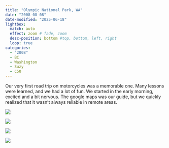 ```yaml
---
title: "Olympic National Park, WA"
date: "2008-08-08"
date-modified: "2025-06-18"
lightbox:
  match: auto
  effect: zoom # fade, zoom
  desc-position: bottom #top, bottom, left, right
  loop: true
categories:
  - "2008"
  - BC
  - Washington
  - Suzy
  - C50
---
```


Our very first road trip on motorcycles was a memorable one. Many lessons were learned, and we had a lot of fun. We started in the early morning, excited and a bit nervous. The google maps was our guide, but we quickly realized that it wasn't always reliable in remote areas.

![](images/img1.jpeg){group="my-gallery"}

![](images/img2.jpeg){group="my-gallery"}

![](images/img3.jpeg){group="my-gallery"}

![](images/img_0036.jpeg){group="my-gallery"}
